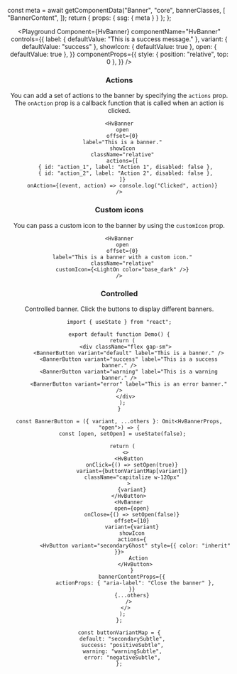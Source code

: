 


  const meta = await getComponentData("Banner", "core", bannerClasses, [
    "BannerContent",
  ]);
  return { props: { ssg: { meta } } };
};

<Header />

<Playground
  Component={HvBanner}
  componentName="HvBanner"
  controls={{
    label: { defaultValue: "This is a success message." },
    variant: { defaultValue: "success" },
    showIcon: { defaultValue: true },
    open: { defaultValue: true },
  }}
  componentProps={{
    style: { position: "relative", top: 0 },
  }}
/>

### Actions

You can add a set of actions to the banner by specifying the `actions` prop. The `onAction` prop is a callback function that is called when an action is clicked.

```tsx live
<HvBanner
  open
  offset={0}
  label="This is a banner."
  showIcon
  className="relative"
  actions={[
    { id: "action_1", label: "Action 1", disabled: false },
    { id: "action_2", label: "Action 2", disabled: false },
  ]}
  onAction={(event, action) => console.log("Clicked", action)}
/>
```

### Custom icons

You can pass a custom icon to the banner by using the `customIcon` prop.

```tsx live
<HvBanner
  open
  offset={0}
  label="This is a banner with a custom icon."
  className="relative"
  customIcon={<LightOn color="base_dark" />}
/>
```

### Controlled

Controlled banner. Click the buttons to display different banners.

```tsx live
import { useState } from "react";

export default function Demo() {
  return (
    <div className="flex gap-sm">
      <BannerButton variant="default" label="This is a banner." />
      <BannerButton variant="success" label="This is a success banner." />
      <BannerButton variant="warning" label="This is a warning banner." />
      <BannerButton variant="error" label="This is an error banner." />
    </div>
  );
}

const BannerButton = ({ variant, ...others }: Omit<HvBannerProps, "open">) => {
  const [open, setOpen] = useState(false);

  return (
    <>
      <HvButton
        onClick={() => setOpen(true)}
        variant={buttonVariantMap[variant]}
        className="capitalize w-120px"
      >
        {variant}
      </HvButton>
      <HvBanner
        open={open}
        onClose={() => setOpen(false)}
        offset={10}
        variant={variant}
        showIcon
        actions={
          <HvButton variant="secondaryGhost" style={{ color: "inherit" }}>
            Action
          </HvButton>
        }
        bannerContentProps={{
          actionProps: { "aria-label": "Close the banner" },
        }}
        {...others}
      />
    </>
  );
};

const buttonVariantMap = {
  default: "secondarySubtle",
  success: "positiveSubtle",
  warning: "warningSubtle",
  error: "negativeSubtle",
};
```

